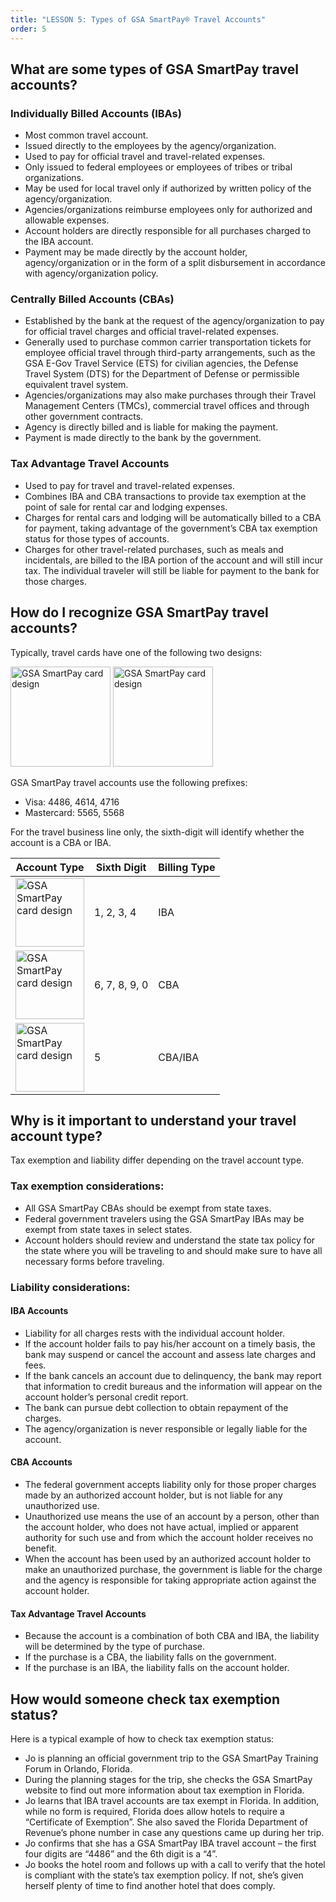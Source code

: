 ```yaml
---
title: "LESSON 5: Types of GSA SmartPay® Travel Accounts"
order: 5
---
```


## What are some types of GSA SmartPay travel accounts?

### Individually Billed Accounts (IBAs)
- Most common travel account.
- Issued directly to the employees by the agency/organization.
- Used to pay for official travel and travel-related expenses. 
- Only issued to federal employees or employees of tribes or tribal organizations.
- May be used for local travel only if authorized by written policy of the agency/organization. 
- Agencies/organizations reimburse employees only for authorized and allowable expenses. 
- Account holders are directly responsible for all purchases charged to the IBA account. 
- Payment may be made directly by the account holder, agency/organization or in the form of a split disbursement in accordance with agency/organization policy.

### Centrally Billed Accounts (CBAs)
- Established by the bank at the request of the agency/organization to pay for official travel charges and official travel-related expenses.
- Generally used to purchase common carrier transportation tickets for employee official travel through third-party arrangements, such as the GSA E-Gov Travel Service (ETS) for civilian agencies, the Defense Travel System (DTS) for the Department of Defense or permissible equivalent travel system. 
- Agencies/organizations may also make purchases through their Travel Management Centers (TMCs), commercial travel offices and through other government contracts.
- Agency is directly billed and is liable for making the payment.
- Payment is made directly to the bank by the government.  

### Tax Advantage Travel Accounts
- Used to pay for travel and travel-related expenses.
- Combines IBA and CBA transactions to provide tax exemption at the point of sale for rental car and lodging expenses.
- Charges for rental cars and lodging will be automatically billed to a CBA for payment, taking advantage of the government’s CBA tax exemption status for those types of accounts. 
- Charges for other travel-related purchases, such as meals and incidentals, are billed to the IBA portion of the account and will still incur tax. The individual traveler will still be liable for payment to the bank for those charges.


## How do I recognize GSA SmartPay travel accounts?
Typically, travel cards have one of the following two designs:

<Image class='margin-y-2' src='gsa_card_travel.png' alt="GSA SmartPay card design" width="160" />
<Image class='margin-y-2' src='gsa_card_tax.png' alt="GSA SmartPay card design" width="160" />

GSA SmartPay travel accounts use the following prefixes:

- Visa: 4486, 4614, 4716 
- Mastercard: 5565, 5568

For the travel business line only, the sixth-digit will identify whether the account is a CBA or IBA.

| Account Type | Sixth Digit | Billing Type |
| ------------ | ----------- | ------------ |
| <Image class='margin-y-1' src='gsa_card_travel.png' alt="GSA SmartPay card design" width="110" /> | 1, 2, 3, 4 | IBA |
| <Image class='margin-y-1' src='gsa_card_travel.png' alt="GSA SmartPay card design" width="110" /> | 6, 7, 8, 9, 0 | CBA |
| <Image class='margin-y-1' src='gsa_card_tax.png' alt="GSA SmartPay card design" width="110" /> | 5 | CBA/IBA | 

## Why is it important to understand your travel account type?
Tax exemption and liability differ depending on the travel account type.

### Tax exemption considerations: 
- All GSA SmartPay CBAs should be exempt from state taxes. 
- Federal government travelers using the GSA SmartPay IBAs may be exempt from state taxes in select states. 
- Account holders should review and understand the state tax policy for the state where you will be traveling to and should make sure to have all necessary forms before traveling.

### Liability considerations:
#### IBA Accounts
- Liability for all charges rests with the individual account holder. 
- If the account holder fails to pay his/her account on a timely basis, the bank may suspend or cancel the account and assess late charges and fees. 
- If the bank cancels an account due to delinquency, the bank may report that information to credit bureaus and the information will appear on the account holder’s personal credit report. 
- The bank can pursue debt collection to obtain repayment of the charges.
- The agency/organization is never responsible or legally liable for the account.

#### CBA Accounts
- The federal government accepts liability only for those proper charges made by an authorized account holder, but is not liable for any unauthorized use. 
- Unauthorized use means the use of an account by a person, other than the account holder, who does not have actual, implied or apparent authority for such use and from which the account holder receives no benefit. 
- When the account has been used by an authorized account holder to make an unauthorized purchase, the government is liable for the charge and the agency is responsible for taking appropriate action against the account holder.

#### Tax Advantage Travel Accounts
- Because the account is a combination of both CBA and IBA, the liability will be determined by the type of purchase. 
- If the purchase is a CBA, the liability falls on the government.
- If the purchase is an IBA, the liability falls on the account holder.

## How would someone check tax exemption status? 
Here is a typical example of how to check tax exemption status:  
- Jo is planning an official government trip to the GSA SmartPay Training Forum in Orlando, Florida. 
- During the planning stages for the trip, she checks the GSA SmartPay website to find out more information about tax exemption in Florida. 
- Jo learns that IBA travel accounts are tax exempt in Florida. In addition, while no form is required, Florida does allow hotels to require a “Certificate of Exemption”. She also saved the Florida Department of Revenue’s phone number in case any questions came up during her trip. 
- Jo confirms that she has a GSA SmartPay IBA travel account – the first four digits are “4486” and the 6th digit is a “4”. 
- Jo books the hotel room and follows up with a call to verify that the hotel is compliant with the state’s tax exemption policy. If not, she’s given herself plenty of time to find another hotel that does comply.

